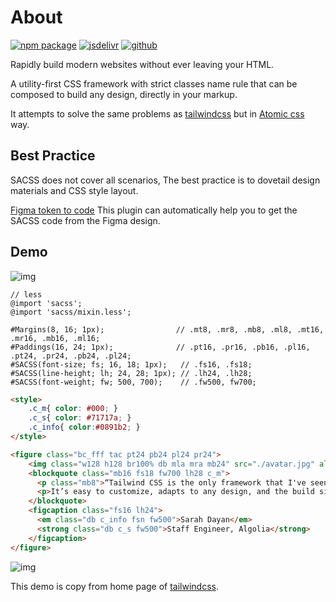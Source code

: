 
# About

[![npm package][npm-badge]][npm-url] 
[![jsdelivr][jsdelivr-badge]][jsdelivr-url]
[![github][git-badge]][git-url] 

[npm-badge]: https://img.shields.io/npm/v/sacss.svg
[npm-url]: https://www.npmjs.org/package/sacss
[npm-downloads]: https://img.shields.io/npm/dw/sacss
[git-url]: https://github.com/ziven27/SACSS
[git-badge]: https://img.shields.io/github/stars/ziven27/SACSS.svg?style=social
[jsdelivr-badge]: https://data.jsdelivr.com/v1/package/npm/sacss/badge
[jsdelivr-url]: https://www.jsdelivr.com/package/npm/sacss

Rapidly build modern websites without ever leaving your HTML.

A utility-first CSS framework with strict classes name rule that can be composed to build any design, directly in your markup.

It attempts to solve the same problems as [tailwindcss](https://tailwindcss.com/) but in [Atomic css](https://acss.io/) way.


## Best Practice

SACSS does not cover all scenarios, The best practice is to dovetail design materials and CSS style layout. 


[Figma token to code](https://www.figma.com/community/plugin/759651077059504375/Token--%3E-Code) This plugin can automatically help you to get the SACSS code from the Figma design.


## Demo

![img](/img/thumb.png)

```less
// less
@import 'sacss';
@import 'sacss/mixin.less';

#Margins(8, 16; 1px);                // .mt8, .mr8, .mb8, .ml8, .mt16, .mr16, .mb16, .ml16;
#Paddings(16, 24; 1px);              // .pt16, .pr16, .pb16, .pl16, .pt24, .pr24, .pb24, .pl24;
#SACSS(font-size; fs; 16, 18; 1px);   // .fs16, .fs18;
#SACSS(line-height; lh; 24, 28; 1px); // .lh24, .lh28;
#SACSS(font-weight; fw; 500, 700);    // .fw500, fw700;
```

```HTML
<style>
    .c_m{ color: #000; }
    .c_s{ color: #71717a; }
    .c_info{ color:#0891b2; }
</style>

<figure class="bc_fff tac pt24 pb24 pl24 pr24">
    <img class="w128 h128 br100% db mla mra mb24" src="./avatar.jpg" alt="avatar" width="128" height="128" />
    <blockquote class="mb16 fs18 fw700 lh28 c_m">
      <p class="mb8">“Tailwind CSS is the only framework that I've seen scale on large teams.</p>
      <p>It’s easy to customize, adapts to any design, and the build size is tiny.”</p>
    </blockquote>
    <figcaption class="fs16 lh24">
      <em class="db c_info fsn fw500">Sarah Dayan</em>
      <strong class="db c_s fw500">Staff Engineer, Algolia</strong>
    </figcaption>
</figure>
```


![img](/img/tailwindcss.jpg)

This demo is copy from home page of [tailwindcss](https://tailwindcss.com/).
